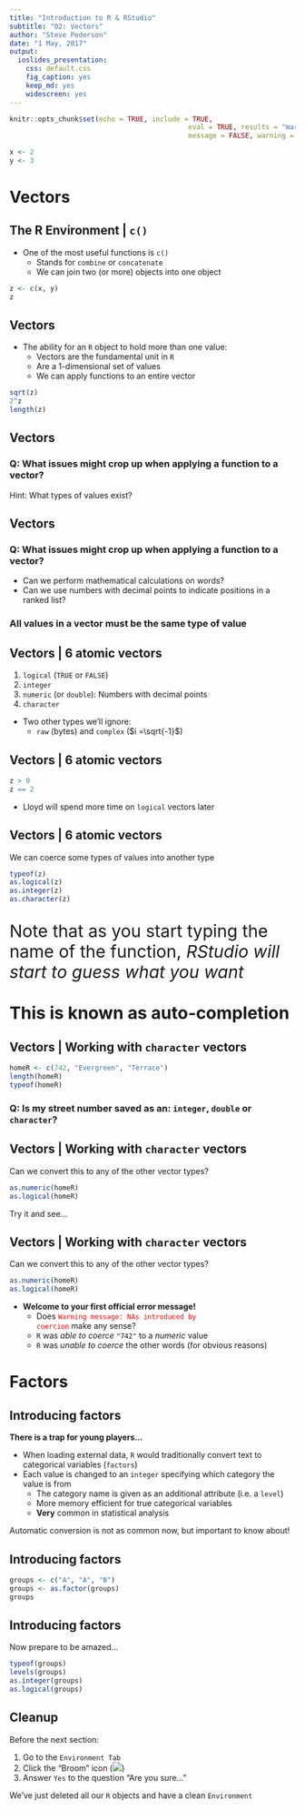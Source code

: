 ```yaml
---
title: "Introduction to R & RStudio"
subtitle: "02: Vectors"
author: "Steve Pederson"
date: "1 May, 2017"
output: 
  ioslides_presentation: 
    css: default.css
    fig_caption: yes
    keep_md: yes
    widescreen: yes
---
```


```r
knitr::opts_chunk$set(echo = TRUE, include = TRUE, 
											eval = TRUE, results = "markup",
											message = FALSE, warning = FALSE)
```

```r
x <- 2
y <- 3
```


# Vectors

## The R Environment | `c()`

* One of the most useful functions is `c()`
    + Stands for `combine` or `concatenate`
    + We can join two (or more) objects into one object
    
```r
z <- c(x, y)
z
```

## Vectors

* The ability for an `R` object to hold more than one value:
    + Vectors are the fundamental unit in `R`
    + Are a 1-dimensional set of values
    + We can apply functions to an entire vector

```r
sqrt(z)
2^z
length(z)
```

## Vectors

### Q: What issues might crop up when applying a function to a vector?

Hint: What types of values exist?

## Vectors

### Q: What issues might crop up when applying a function to a vector?

* Can we perform mathematical calculations on words?
* Can we use numbers with decimal points to indicate positions in a ranked list?
    
### All values in a vector must be the **same type** of value

## Vectors | 6 atomic vectors

1. `logical` (`TRUE` or `FALSE`)
2. `integer`
3. `numeric` (or `double`): Numbers with decimal points
4. `character`

* Two other types we'll ignore:
    + `raw` (bytes) and `complex` ($i =\sqrt{-1}$)

## Vectors | 6 atomic vectors


```r
z > 0
z == 2
```

* Lloyd will spend more time on `logical` vectors later

## Vectors | 6 atomic vectors

We can coerce some types of values into another type

```r
typeof(z)
as.logical(z)
as.integer(z)
as.character(z)
```

<p style="font-size:30px; line-height:1.2">Note that as you start typing the name of the function, *RStudio will start to guess what you want* <br><br>**This is known as auto-completion** </p>

## Vectors | Working with `character` vectors

```r
homeR <- c(742, "Evergreen", "Terrace")
length(homeR)
typeof(homeR)
```

### Q: Is my street number saved as an: `integer`, `double` or `character`?

## Vectors | Working with `character` vectors

Can we convert this to any of the other vector types?

```r
as.numeric(homeR)
as.logical(homeR)
```

Try it and see...

## Vectors | Working with `character` vectors

Can we convert this to any of the other vector types?

```r
as.numeric(homeR)
as.logical(homeR)
```


* **Welcome to your first official error message!**
    + Does <code style="color:red">Warning message: NAs introduced by coercion</code> make any sense?
    + `R` was *able to coerce* `"742"` to a *numeric* value
    + `R` was *unable to coerce* the other words (for obvious reasons)
    
# Factors    
    
## Introducing factors

**There is a trap for young players...**

* When loading external data, `R` would traditionally convert text to categorical variables (`factors`)
* Each value is changed to an `integer` specifying which category the value is from
    + The category name is given as an additional attribute (i.e. a `level`)  
    + More memory efficient for true categorical variables
    + **Very** common in statistical analysis

Automatic conversion is not as common now, but important to know about!

## Introducing factors

```r
groups <- c("A", "A", "B")
groups <- as.factor(groups)
groups
```

## Introducing factors

Now prepare to be amazed...

```r
typeof(groups)
levels(groups)
as.integer(groups)
as.logical(groups)
```

## Cleanup

Before the next section:

1. Go to the `Environment Tab`
2. Click the "Broom" icon (![](images/broom.png))
3. Answer `Yes` to the question "Are you sure..."

We've just deleted all our `R` objects and have a clean `Environment`